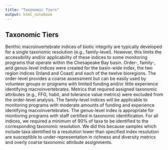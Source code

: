 ```yaml
---
title: "Taxonomic Tiers"
output: html_notebook
---
```


## Taxonomic Tiers

Benthic macroinvertebrate indices of biotic integrity are typically developed for a single taxonomic resolution (e.g., family-level). However, this limits the accessibility and/or applicability of these indices to some monitoring programs that operate within the Chesapeake Bay basin. Order-, family-, and genus-level indices were created for the basin-wide index, the two region indices (Inland and Coast) and each of the twelve bioregions. The order-level provides a coarse assessment but can be easily used by volunteer groups or programs with limited funding and/or little experience identifying macroinvertebrates. Metrics that required assigned taxonomic attributes (e.g., FFG, habit, and tolerance value metrics) were excluded from the order-level analysis. The family-level indices will be applicable to monitoring programs with moderate amounts of funding and experience identifying macroinvertebrates. The genus-level index is appropriate for monitoring programs with staff certified in taxonomic identification. For all indices, we required a minimum of 90% of taxa to be identified to the corresponding taxonomic resolution. We did this because samples which include taxa identified to a resolution lower than specified index resolution are susceptible to under-representation in richness and diversity metrics and overly coarse taxonomic attribute assignments.